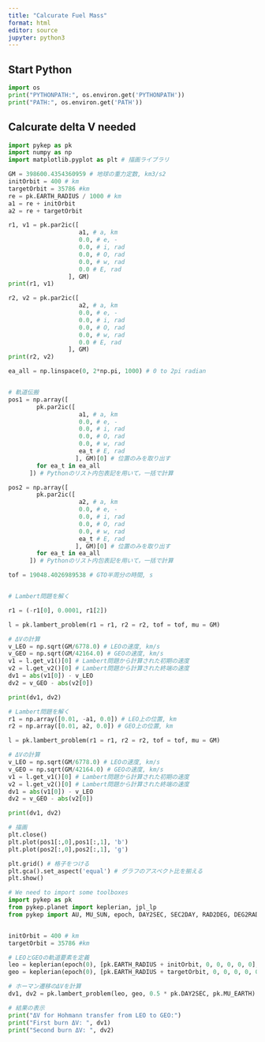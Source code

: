 ```yaml
---
title: "Calcurate Fuel Mass"
format: html
editor: source
jupyter: python3
---
```


## Start Python

```python
import os
print("PYTHONPATH:", os.environ.get('PYTHONPATH'))
print("PATH:", os.environ.get('PATH'))
```
## Calcurate delta V needed


```python
import pykep as pk
import numpy as np
import matplotlib.pyplot as plt # 描画ライブラリ

GM = 398600.4354360959 # 地球の重力定数, km3/s2
initOrbit = 400 # km
targetOrbit = 35786 #km
re = pk.EARTH_RADIUS / 1000 # km
a1 = re + initOrbit
a2 = re + targetOrbit

r1, v1 = pk.par2ic([
                    a1, # a, km
                    0.0, # e, -
                    0.0, # i, rad
                    0.0, # O, rad
                    0.0, # w, rad
                    0.0 # E, rad
                 ], GM)
print(r1, v1)

r2, v2 = pk.par2ic([
                    a2, # a, km
                    0.0, # e, -
                    0.0, # i, rad
                    0.0, # O, rad
                    0.0, # w, rad
                    0.0 # E, rad
                 ], GM)
print(r2, v2)

ea_all = np.linspace(0, 2*np.pi, 1000) # 0 to 2pi radian


# 軌道伝搬
pos1 = np.array([ 
        pk.par2ic([
                    a1, # a, km
                    0.0, # e, -
                    0.0, # i, rad
                    0.0, # O, rad
                    0.0, # w, rad
                    ea_t # E, rad
                   ], GM)[0] # 位置のみを取り出す
        for ea_t in ea_all
      ]) # Pythonのリスト内包表記を用いて，一括で計算

pos2 = np.array([ 
        pk.par2ic([
                    a2, # a, km
                    0.0, # e, -
                    0.0, # i, rad
                    0.0, # O, rad
                    0.0, # w, rad
                    ea_t # E, rad
                   ], GM)[0] # 位置のみを取り出す
        for ea_t in ea_all
      ]) # Pythonのリスト内包表記を用いて，一括で計算

tof = 19048.4026989538 # GTO半周分の時間, s


# Lambert問題を解く

r1 = (-r1[0], 0.0001, r1[2])

l = pk.lambert_problem(r1 = r1, r2 = r2, tof = tof, mu = GM)

# ΔVの計算
v_LEO = np.sqrt(GM/6778.0) # LEOの速度, km/s
v_GEO = np.sqrt(GM/42164.0) # GEOの速度, km/s
v1 = l.get_v1()[0] # Lambert問題から計算された初期の速度
v2 = l.get_v2()[0] # Lambert問題から計算された終端の速度
dv1 = abs(v1[0]) - v_LEO
dv2 = v_GEO - abs(v2[0])

print(dv1, dv2)

# Lambert問題を解く
r1 = np.array([0.01, -a1, 0.0]) # LEO上の位置, km
r2 = np.array([0.01, a2, 0.0]) # GEO上の位置, km

l = pk.lambert_problem(r1 = r1, r2 = r2, tof = tof, mu = GM)

# ΔVの計算
v_LEO = np.sqrt(GM/6778.0) # LEOの速度, km/s
v_GEO = np.sqrt(GM/42164.0) # GEOの速度, km/s
v1 = l.get_v1()[0] # Lambert問題から計算された初期の速度
v2 = l.get_v2()[0] # Lambert問題から計算された終端の速度
dv1 = abs(v1[0]) - v_LEO
dv2 = v_GEO - abs(v2[0])

print(dv1, dv2)

# 描画
plt.close() 
plt.plot(pos1[:,0],pos1[:,1], 'b')
plt.plot(pos2[:,0],pos2[:,1], 'g')

plt.grid() # 格子をつける
plt.gca().set_aspect('equal') # グラフのアスペクト比を揃える
plt.show()

```

```python
# We need to import some toolboxes
import pykep as pk
from pykep.planet import keplerian, jpl_lp
from pykep import AU, MU_SUN, epoch, DAY2SEC, SEC2DAY, RAD2DEG, DEG2RAD


initOrbit = 400 # km
targetOrbit = 35786 #km

# LEOとGEOの軌道要素を定義
leo = keplerian(epoch(0), [pk.EARTH_RADIUS + initOrbit, 0, 0, 0, 0, 0], pk.MU_EARTH)
geo = keplerian(epoch(0), [pk.EARTH_RADIUS + targetOrbit, 0, 0, 0, 0, 0], pk.MU_EARTH)

# ホーマン遷移のΔVを計算
dv1, dv2 = pk.lambert_problem(leo, geo, 0.5 * pk.DAY2SEC, pk.MU_EARTH).get_dvs()

# 結果の表示
print("ΔV for Hohmann transfer from LEO to GEO:")
print("First burn ΔV: ", dv1)
print("Second burn ΔV: ", dv2)


```
